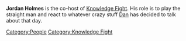 {{Stub}}

'''Jordan Holmes''' is the co-host of [[Knowledge Fight]]. His role is to play the straight man and react to whatever crazy stuff [[Dan Friesen|Dan]] has decided to talk about that day.

[[Category:People]]
[[Category:Knowledge Fight]]
